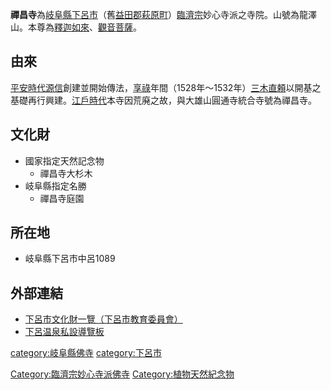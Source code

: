 {{japanese|japanese=禅昌寺|kana=ぜんしょうじ|romaji=zenshou-ji}}

'''禪昌寺'''為[[岐阜縣|岐阜縣]][[下呂市|下呂市]]（舊[[益田郡|益田郡]][[萩原町|萩原町]]）[[臨濟宗|臨濟宗]]妙心寺派之寺院。山號為龍澤山。本尊為[[釋迦如來|釋迦如來]]、[[觀音菩薩|觀音菩薩]]。

==由來==
[[平安時代|平安時代]][[源信|源信]]創建並開始傳法，[[享祿|享祿]]年間（1528年～1532年）[[三木直頼|三木直頼]]以開基之基礎再行興建。[[江戶時代|江戶時代]]本寺因荒廃之故，與大雄山圓通寺統合寺號為禪昌寺。

==文化財==
*國家指定天然記念物
**禪昌寺大杉木
*岐阜縣指定名勝
**禪昌寺庭園

==所在地==
*岐阜縣下呂市中呂1089

==外部連結==
*[https://web.archive.org/web/20071226114432/http://www.gero-j.ed.jp/06bunka/index.html 下呂市文化財一覽（下呂市教育委員會）]
*[http://www.yoroken.co.jp/gerospa/archives/000210.html 下呂温泉私設導覽板]

[[category:岐阜縣佛寺|category:岐阜縣佛寺]]
[[Category:臨濟宗妙心寺派佛寺|Category:臨濟宗妙心寺派佛寺]]
[[category:下呂市|category:下呂市]]
[[Category:植物天然紀念物|Category:植物天然紀念物]]